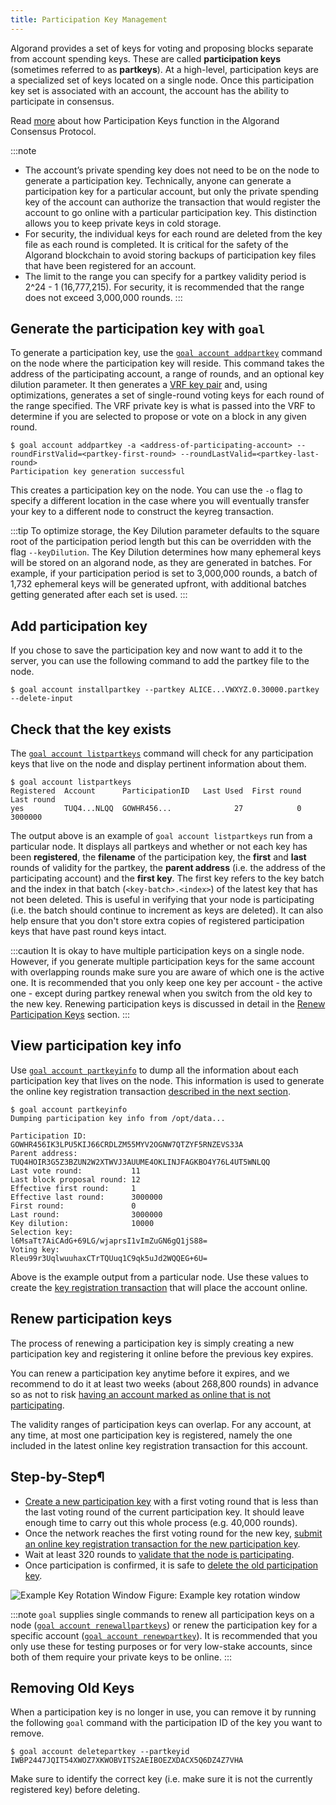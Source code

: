 ```yaml
---
title: Participation Key Management
---
```



Algorand provides a set of keys for voting and proposing blocks separate from account spending keys. These are called **participation keys** (sometimes referred to as **partkeys**). At a high-level, participation keys are a specialized set of keys located on a single node. Once this participation key set is associated with an account, the account has the ability to participate in consensus.

Read [more](FUTURELINK:/nodes/consensus/overview#Participation-Keys) about how Participation Keys function in the Algorand Consensus Protocol.

:::note

- The account’s private spending key does not need to be on the node to generate a participation key. Technically, anyone can generate a participation key for a particular account, but only the private spending key of the account can authorize the transaction that would register the account to go online with a particular participation key. This distinction allows you to keep private keys in cold storage.
- For security, the individual keys for each round are deleted from the key file as each round is completed. It is critical for the safety of the Algorand blockchain to avoid storing backups of participation key files that have been registered for an account.
- The limit to the range you can specify for a partkey validity period is 2^24 - 1 (16,777,215). For security, it is recommended that the range does not exceed 3,000,000 rounds.
  :::

## Generate the participation key with `goal`

To generate a participation key, use the [`goal account addpartkey`](FUTURELINK:/reference/algokit-cli/reference) command on the node where the participation key will reside. This command takes the address of the participating account, a range of rounds, and an optional key dilution parameter. It then generates a [VRF key pair](FUTURELINK:/protocol/consensus/#verifiable-random-function) and, using optimizations, generates a set of single-round voting keys for each round of the range specified. The VRF private key is what is passed into the VRF to determine if you are selected to propose or vote on a block in any given round.

```shell showLineNumbers=false frame=none showLineNumbers=false frame=none
$ goal account addpartkey -a <address-of-participating-account> --roundFirstValid=<partkey-first-round> --roundLastValid=<partkey-last-round>
Participation key generation successful
```

This creates a participation key on the node. You can use the `-o` flag to specify a different location in the case where you will eventually transfer your key to a different node to construct the keyreg transaction.

:::tip
To optimize storage, the Key Dilution parameter defaults to the square root of the participation period length but this can be overridden with the flag `--keyDilution`. The Key Dilution determines how many ephemeral keys will be stored on an algorand node, as they are generated in batches. For example, if your participation period is set to 3,000,000 rounds, a batch of 1,732 ephemeral keys will be generated upfront, with additional batches getting generated after each set is used.
:::

## Add participation key

If you chose to save the participation key and now want to add it to the server, you can use the following command to add the partkey file to the node.

```shell showLineNumbers=false frame=none showLineNumbers=false frame=none
$ goal account installpartkey --partkey ALICE...VWXYZ.0.30000.partkey --delete-input
```

## Check that the key exists

The [`goal account listpartkeys`](FUTURELINK:/reference/algokit-cli/reference) command will check for any participation keys that live on the node and display pertinent information about them.

```shell showLineNumbers=false frame=none showLineNumbers=false frame=none
$ goal account listpartkeys
Registered  Account      ParticipationID   Last Used  First round  Last round
yes         TUQ4...NLQQ  GOWHR456...              27            0     3000000
```

The output above is an example of `goal account listpartkeys` run from a particular node. It displays all partkeys and whether or not each key has been **registered**, the **filename** of the participation key, the **first** and **last** rounds of validity for the partkey, the **parent address** (i.e. the address of the participating account) and the **first key**. The first key refers to the key batch and the index in that batch (`<key-batch>.<index>`) of the latest key that has not been deleted. This is useful in verifying that your node is participating (i.e. the batch should continue to increment as keys are deleted). It can also help ensure that you don't store extra copies of registered participation keys that have past round keys intact.

:::caution
It is okay to have multiple participation keys on a single node. However, if you generate multiple participation keys for the same account with overlapping rounds make sure you are aware of which one is the active one. It is recommended that you only keep one key per account - the active one - except during partkey renewal when you switch from the old key to the new key. Renewing participation keys is discussed in detail in the [Renew Participation Keys](#renew-participation-keys) section.
:::

## View participation key info

Use [`goal account partkeyinfo`](FUTURELINK:/reference/algokit-cli/reference) to dump all the information about each participation key that lives on the node. This information is used to generate the online key registration transaction [described in the next section](/protocol/registration).

```shell showLineNumbers=false frame=none showLineNumbers=false frame=none
$ goal account partkeyinfo
Dumping participation key info from /opt/data...

Participation ID:          GOWHR456IK3LPU5KIJ66CRDLZM55MYV2OGNW7QTZYF5RNZEVS33A
Parent address:            TUQ4HOIR3G5Z3BZUN2W2XTWVJ3AUUME4OKLINJFAGKBO4Y76L4UT5WNLQQ
Last vote round:           11
Last block proposal round: 12
Effective first round:     1
Effective last round:      3000000
First round:               0
Last round:                3000000
Key dilution:              10000
Selection key:             l6MsaTt7AiCAdG+69LG/wjaprsI1vImZuGN6gQ1jS88=
Voting key:                Rleu99r3UqlwuuhaxCTrTQUuq1C9qk5uJd2WQQEG+6U=
```

Above is the example output from a particular node. Use these values to create the [key registration transaction](FUTURELINK:/concepts/transactions/types/#key-registration-transaction) that will place the account online.

## Renew participation keys

The process of renewing a participation key is simply creating a new participation key and registering it online before the previous key expires.

You can renew a participation key anytime before it expires, and we recommend to do it at least two weeks (about 268,800 rounds) in advance so as not to risk [having an account marked as online that is not participating](FUTURELINK:/nodes/consensus/overview/#ensure-that-online-accounts-are-participating).

The validity ranges of participation keys can overlap. For any account, at any time, at most one participation key is registered, namely the one included in the latest online key registration transaction for this account.

## Step-by-Step¶

- [Create a new participation key](#generate-the-participation-key-with-goal) with a first voting round that is less than the last voting round of the current participation key. It should leave enough time to carry out this whole process (e.g. 40,000 rounds).
- Once the network reaches the first voting round for the new key, [submit an online key registration transaction for the new participation key](/protocol/registration).
- Wait at least 320 rounds to [validate that the node is participating](FUTURELINK:/node/consensus/online-offline-registration/#check-that-the-node-is-participating).
- Once participation is confirmed, it is safe to [delete the old participation key](#removing-old-keys).

<Image src={nodeKeyRotation} alt='Example Key Rotation Window' />
Figure: Example key rotation window

:::note
`goal` supplies single commands to renew all participation keys on a node ([`goal account renewallpartkeys`](FUTURELINK:/reference/algokit-cli/reference)) or renew the participation key for a specific account ([`goal account renewpartkey`](FUTURELINK:/reference/algokit-cli/reference)). It is recommended that you only use these for testing purposes or for very low-stake accounts, since both of them require your private keys to be online.
:::

## Removing Old Keys

When a participation key is no longer in use, you can remove it by running the following `goal` command with the participation ID of the key you want to remove.

```shell showLineNumbers=false frame=none showLineNumbers=false frame=none
$ goal account deletepartkey --partkeyid IWBP2447JQIT54XWOZ7XKWOBVITS2AEIBOEZXDACX5Q6DZ4Z7VHA
```

Make sure to identify the correct key (i.e. make sure it is not the currently registered key) before deleting.

